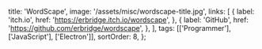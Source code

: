   title: 'WordScape',
  image: '/assets/misc/wordscape-title.jpg',
  links: [
    {
      label: 'itch.io',
      href: 'https://erbridge.itch.io/wordscape',
    },
    {
      label: 'GitHub',
      href: 'https://github.com/erbridge/wordscape',
    },
  ],
  tags: [['Programmer'], ['JavaScript'], ['Electron']],
  sortOrder: 8,
};

